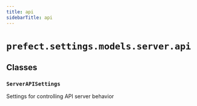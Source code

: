 ```yaml
---
title: api
sidebarTitle: api
---
```


# `prefect.settings.models.server.api`

## Classes

### `ServerAPISettings` <sup><a href="https://github.com/prefecthq/prefect/blob/main/src/prefect/settings/models/server/api.py#L10" target="_blank"><Icon icon="github" style="width: 14px; height: 14px;" /></a></sup>


Settings for controlling API server behavior


